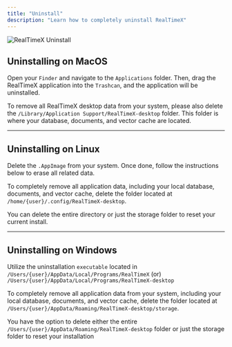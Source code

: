```yaml
---
title: "Uninstall"
description: "Learn how to completely uninstall RealTimeX"
---
```



<Image
  src="/images/guides/uninstall.png"
  height={1080}
  width={1920}
  quality={100}
  alt="RealTimeX Uninstall"
/>

## Uninstalling on MacOS

Open your `Finder` and navigate to the `Applications` folder. Then, drag the RealTimeX application into the `Trashcan`, and the application will be uninstalled.

To remove all RealTimeX desktop data from your system, please also delete the `/Library/Application Support/RealTimeX-desktop` folder. This folder is where your database, documents, and vector cache are located.

---

## Uninstalling on Linux

Delete the `.AppImage` from your system. Once done, follow the instructions below to erase all related data.

To completely remove all application data, including your local database, documents, and vector cache, delete the folder located at `/home/{user}/.config/RealTimeX-desktop`.

You can delete the entire directory or just the storage folder to reset your current install.

---

## Uninstalling on Windows

Utilize the uninstallation `executable` located in `/Users/{user}/AppData/Local/Programs/RealTimeX` (or) `/Users/{user}/AppData/Local/Programs/RealTimeX-desktop`

To completely remove all application data from your system, including your local database, documents, and vector cache, delete the folder located at `/Users/{user}/AppData/Roaming/RealTimeX-desktop/storage`.

You have the option to delete either the entire `/Users/{user}/AppData/Roaming/RealTimeX-desktop` folder or just the storage folder to reset your installation
